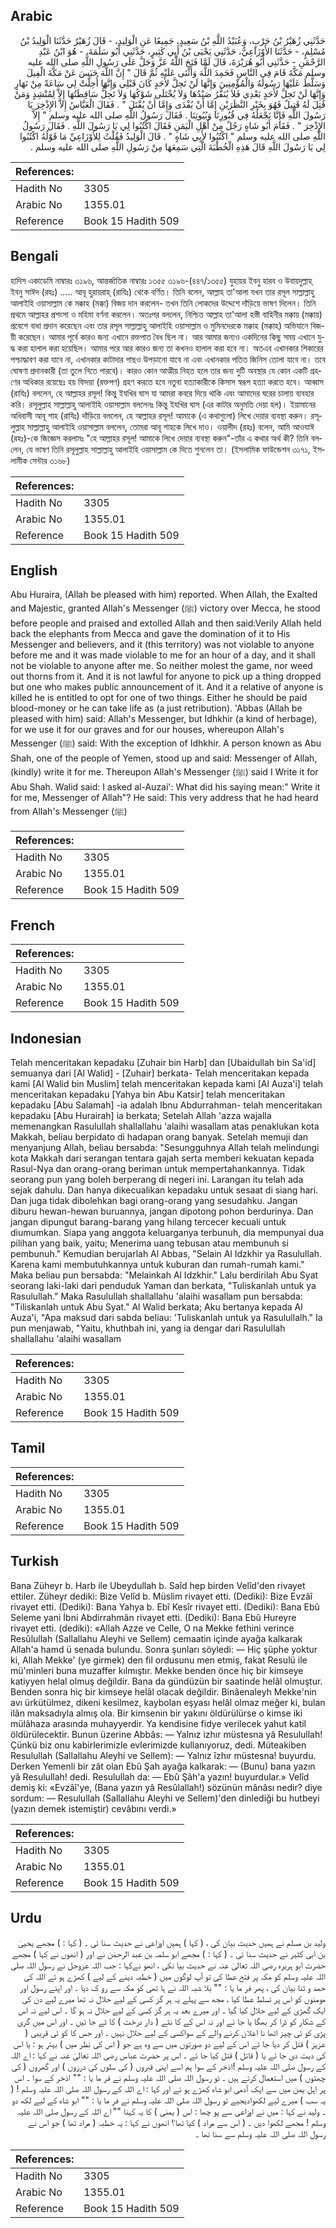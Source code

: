 ## Arabic


<div dir="rtl" lang="ar" style={{fontSize:'larger',backgroundColor:'#f8f9fa',padding:20}}>
حَدَّثَنِي زُهَيْرُ بْنُ حَرْبٍ، وَعُبَيْدُ اللَّهِ بْنُ سَعِيدٍ، جَمِيعًا عَنِ الْوَلِيدِ، - قَالَ زُهَيْرٌ حَدَّثَنَا الْوَلِيدُ بْنُ مُسْلِمٍ، - حَدَّثَنَا الأَوْزَاعِيُّ، حَدَّثَنِي يَحْيَى بْنُ أَبِي كَثِيرٍ، حَدَّثَنِي أَبُو سَلَمَةَ، - هُوَ ابْنُ عَبْدِ الرَّحْمَنِ - حَدَّثَنِي أَبُو هُرَيْرَةَ، قَالَ لَمَّا فَتَحَ اللَّهُ عَزَّ وَجَلَّ عَلَى رَسُولِ اللَّهِ صلى الله عليه وسلم مَكَّةَ قَامَ فِي النَّاسِ فَحَمِدَ اللَّهَ وَأَثْنَى عَلَيْهِ ثُمَّ قَالَ ‏"‏ إِنَّ اللَّهَ حَبَسَ عَنْ مَكَّةَ الْفِيلَ وَسَلَّطَ عَلَيْهَا رَسُولَهُ وَالْمُؤْمِنِينَ وَإِنَّهَا لَنْ تَحِلَّ لأَحَدٍ كَانَ قَبْلِي وَإِنَّهَا أُحِلَّتْ لِي سَاعَةً مِنْ نَهَارٍ وَإِنَّهَا لَنْ تَحِلَّ لأَحَدٍ بَعْدِي فَلاَ يُنَفَّرُ صَيْدُهَا وَلاَ يُخْتَلَى شَوْكُهَا وَلاَ تَحِلُّ سَاقِطَتُهَا إِلاَّ لِمُنْشِدٍ وَمَنْ قُتِلَ لَهُ قَتِيلٌ فَهُوَ بِخَيْرِ النَّظَرَيْنِ إِمَّا أَنْ يُفْدَى وَإِمَّا أَنْ يُقْتَلَ ‏"‏ ‏.‏ فَقَالَ الْعَبَّاسُ إِلاَّ الإِذْخِرَ يَا رَسُولَ اللَّهِ فَإِنَّا نَجْعَلُهُ فِي قُبُورِنَا وَبُيُوتِنَا ‏.‏ فَقَالَ رَسُولُ اللَّهِ صلى الله عليه وسلم ‏"‏ إِلاَّ الإِذْخِرَ ‏"‏ ‏.‏ فَقَامَ أَبُو شَاهٍ رَجُلٌ مِنْ أَهْلِ الْيَمَنِ فَقَالَ اكْتُبُوا لِي يَا رَسُولَ اللَّهِ ‏.‏ فَقَالَ رَسُولُ اللَّهِ صلى الله عليه وسلم ‏"‏ اكْتُبُوا لأَبِي شَاهٍ ‏"‏ ‏.‏ قَالَ الْوَلِيدُ فَقُلْتُ لِلأَوْزَاعِيِّ مَا قَوْلُهُ اكْتُبُوا لِي يَا رَسُولَ اللَّهِ قَالَ هَذِهِ الْخُطْبَةَ الَّتِي سَمِعَهَا مِنْ رَسُولِ اللَّهِ صلى الله عليه وسلم ‏.‏
</div>
<div style={{backgroundColor:'#f8f9fa',padding:20, marginBottom: 10}}><table> <thead> <tr> <th>References:</th> <th></th> </tr> </thead> <tbody><tr><td>Hadith No</td><td>3305</td></tr><tr><td>Arabic No</td><td>1355.01</td></tr><tr><td>Reference</td><td>Book 15 Hadith 509</td></tr></tbody></table></div>

## Bengali


<div dir="ltr" lang="bn" style={{fontSize:'larger',backgroundColor:'#f8f9fa',padding:20}}>
হাদিস একাডেমি নাম্বারঃ ৩১৯৬, আন্তর্জাতিক নাম্বারঃ ১৩৫৫ ৩১৯৬-(৪৪৭/১৩৫৫) যুহায়র ইবনু হারব ও উবায়দুল্লাহ্ ইবনু সাঈদ (রহঃ) ..... আবূ হুরায়রাহ্ (রাযিঃ) থেকে বর্ণিত। তিনি বলেন, আল্লাহ তা'আলা যখন তার রসূল সাল্লাল্লাহু আলাইহি ওয়াসাল্লাম কে মক্কাহ (মক্কা) বিজয় দান করলেন- তখন তিনি লোকদের উদ্দেশে দাঁড়িয়ে ভাষণ দিলেন। তিনি প্রথমে আল্লাহর প্রশংসা ও মহিমা বর্ণনা করলেন। অতঃপর বললেন, নিশ্চিত আল্লাহ তা'আলা হস্তী বাহিনীর মক্কায় (মক্কায়) প্রবেশে বাধা প্রদান করেছেন এবং তার রসূল সাল্লাল্লাহু আলাইহি ওয়াসাল্লাম ও মুমিনদেরকে মক্কাহ (মক্কাহ) অভিযানে বিজয়ী করেছেন। আমার পূর্বে কারও জন্য এখানে রক্তপাত বৈধ ছিল না। আর আমার জন্যও একদিনের কিছু সময় এখানে যুদ্ধ করা হালাল করা হয়েছিল। আমার পরে আর কারও জন্য তা কখনও হালাল করা হবে না। অতএব এখানকার শিকারের পশ্চাদ্ধাবণ করা যাবে না, এখানকার কাটাদার গাছও উপড়ানো যাবে না এবং এখানকার পতিত জিনিস তোলা যাবে না। তবে ঘোষণা প্রদানকারী (তা তুলে নিতে পারবে)। কারও কোন আত্মীয় নিহত হলে তার জন্য দুটি অবস্থার যে কোন একটি গ্রহণের অধিকার রয়েছেঃ হয় ফিদয়া (রক্তপণ) গ্রহণ করতে হবে নতুবা হত্যাকারীকে কিসাস স্বরূপ হত্যা করতে হবে। আব্বাস (রাযিঃ) বললেন, হে আল্লাহর রসূল! কিন্তু ইযখির ঘাস যা আমরা কবরে দিয়ে থাকি এবং আমাদের ঘরের চালায় ব্যবহার করি। রসূলুল্লাহ সাল্লাল্লাহু আলাইহি ওয়াসাল্লাম বললেনঃ কিন্তু ইযখির ঘাস (এর কাটার অনুমতি দেয়া হল)। ইয়ামানের অধিবাসী আবূ শাহ (রাযিঃ) দাঁড়িয়ে বললেন, হে আল্লাহর রসূল! আমাকে (এ কথাগুলো) লিখে দেয়ার ব্যবস্থা করুন। রসূলুল্লাহ সাল্লাল্লাহু আলাইহি ওয়াসাল্লাম বললেন, তোমরা আবূ শাহকে লিখে দাও। ওয়ালীদ (রহঃ) বলেন, আমি আওযাঈ (রহঃ)-কে জিজ্ঞেস করলামঃ "হে আল্লাহর রসূল! আমাকে লিখে দেয়ার ব্যবস্থা করুন"-তাঁর এ কথার অর্থ কী? তিনি বললেন, যে ভাষণ তিনি রসূলুল্লাহ সাল্লাল্লাহু আলাইহি ওয়াসাল্লাম কে দিতে শুনলেন তা। (ইসলামিক ফাউন্ডেশন ৩১৭১, ইসলামীক সেন্টার ৩১৬৮)
</div>
<div style={{backgroundColor:'#f8f9fa',padding:20, marginBottom: 10}}><table> <thead> <tr> <th>References:</th> <th></th> </tr> </thead> <tbody><tr><td>Hadith No</td><td>3305</td></tr><tr><td>Arabic No</td><td>1355.01</td></tr><tr><td>Reference</td><td>Book 15 Hadith 509</td></tr></tbody></table></div>

## English


<div dir="ltr" lang="en" style={{fontSize:'larger',backgroundColor:'#f8f9fa',padding:20}}>
Abu Huraira, (Allah be pleased with him) reported. When Allah, the Exalted and Majestic, granted Allah's Messenger (ﷺ) victory over Mecca, he stood before people and praised and extolled Allah and then said:Verily Allah held back the elephants from Mecca and gave the domination of it to His Messenger and believers, and it (this territory) was not violable to anyone before me and it was made violable to me for an hour of a day, and it shall not be violable to anyone after me. So neither molest the game, nor weed out thorns from it. And it is not lawful for anyone to pick up a thing dropped but one who makes public announcement of it. And it a relative of anyone is killed he is entitled to opt for one of two things. Either he should be paid blood-money or he can take life as (a just retribution). 'Abbas (Allah be pleased with him) said: Allah's Messenger, but Idhkhir (a kind of herbage), for we use it for our graves and for our houses, whereupon Allah's Messenger (ﷺ) said: With the exception of Idhkhir. A person known as Abu Shah, one of the people of Yemen, stood up and said: Messenger of Allah, (kindly) write it for me. Thereupon Allah's Messenger (ﷺ) said I Write it for Abu Shah. Walid said: I asked al-Auzai': What did his saying mean:" Write it for me, Messenger of Allah"? He said: This very address that he had heard from Allah's Messenger (ﷺ)
</div>
<div style={{backgroundColor:'#f8f9fa',padding:20, marginBottom: 10}}><table> <thead> <tr> <th>References:</th> <th></th> </tr> </thead> <tbody><tr><td>Hadith No</td><td>3305</td></tr><tr><td>Arabic No</td><td>1355.01</td></tr><tr><td>Reference</td><td>Book 15 Hadith 509</td></tr></tbody></table></div>

## French


<div dir="ltr" lang="fr" style={{fontSize:'larger',backgroundColor:'#f8f9fa',padding:20}}>

</div>
<div style={{backgroundColor:'#f8f9fa',padding:20, marginBottom: 10}}><table> <thead> <tr> <th>References:</th> <th></th> </tr> </thead> <tbody><tr><td>Hadith No</td><td>3305</td></tr><tr><td>Arabic No</td><td>1355.01</td></tr><tr><td>Reference</td><td>Book 15 Hadith 509</td></tr></tbody></table></div>

## Indonesian


<div dir="ltr" lang="id" style={{fontSize:'larger',backgroundColor:'#f8f9fa',padding:20}}>
Telah menceritakan kepadaku [Zuhair bin Harb] dan [Ubaidullah bin Sa'id] semuanya dari [Al Walid] - [Zuhair] berkata- Telah menceritakan kepada kami [Al Walid bin Muslim] telah menceritakan kepada kami [Al Auza'i] telah menceritakan kepadaku [Yahya bin Abu Katsir] telah menceritakan kepadaku [Abu Salamah] -ia adalah Ibnu Abdurrahman- telah menceritakan kepadaku [Abu Hurairah] ia berkata; Setelah Allah 'azza wajalla memenangkan Rasulullah shallallahu 'alaihi wasallam atas penaklukan kota Makkah, beliau berpidato di hadapan orang banyak. Setelah memuji dan menyanjung Allah, beliau bersabda: "Sesungguhnya Allah telah melindungi kota Makkah dari serangan tentara gajah serta memberi kekuatan kepada Rasul-Nya dan orang-orang beriman untuk mempertahankannya. Tidak seorang pun yang boleh berperang di negeri ini. Larangan itu telah ada sejak dahulu. Dan hanya dikecualikan kepadaku untuk sesaat di siang hari. Dan juga tidak dibolehkan bagi orang-orang yang sesudahku. Jangan diburu hewan-hewan buruannya, jangan dipotong pohon berdurinya. Dan jangan dipungut barang-barang yang hilang tercecer kecuali untuk diumumkan. Siapa yang anggota keluarganya terbunuh, dia mempunyai dua pilihan yang baik, yaitu; Menerima uang tebusan atau membunuh si pembunuh." Kemudian berujarlah Al Abbas, "Selain Al Idzkhir ya Rasulullah. Karena kami membutuhkannya untuk kuburan dan rumah-rumah kami." Maka beliau pun bersabda: "Melainkah Al Idzkhir." Lalu berdirilah Abu Syat seorang laki-laki dari penduduk Yaman dan berkata, "Tuliskanlah untuk ya Rasulullah." Maka Rasulullah shallallahu 'alaihi wasallam pun bersabda: "Tiliskanlah untuk Abu Syat." Al Walid berkata; Aku bertanya kepada Al Auza'i, "Apa maksud dari sabda beliau: 'Tuliskanlah untuk ya Rasulullalh." Ia pun menjawab, "Yaitu, khuthbah ini, yang ia dengar dari Rasulullah shallallahu 'alaihi wasallam
</div>
<div style={{backgroundColor:'#f8f9fa',padding:20, marginBottom: 10}}><table> <thead> <tr> <th>References:</th> <th></th> </tr> </thead> <tbody><tr><td>Hadith No</td><td>3305</td></tr><tr><td>Arabic No</td><td>1355.01</td></tr><tr><td>Reference</td><td>Book 15 Hadith 509</td></tr></tbody></table></div>

## Tamil


<div dir="ltr" lang="ta" style={{fontSize:'larger',backgroundColor:'#f8f9fa',padding:20}}>

</div>
<div style={{backgroundColor:'#f8f9fa',padding:20, marginBottom: 10}}><table> <thead> <tr> <th>References:</th> <th></th> </tr> </thead> <tbody><tr><td>Hadith No</td><td>3305</td></tr><tr><td>Arabic No</td><td>1355.01</td></tr><tr><td>Reference</td><td>Book 15 Hadith 509</td></tr></tbody></table></div>

## Turkish


<div dir="ltr" lang="tr" style={{fontSize:'larger',backgroundColor:'#f8f9fa',padding:20}}>
Bana Züheyr b. Harb ile Ubeydullah b. Saîd hep birden Velîd'den rivayet ettiler. Züheyr dediki: Bize Velîd b. Müslim rivayet etti. (Dediki): Bize Evzâî rivayet etti. (Dediki): Bana Yahya b. Ebî Kesîr rivayet etti. (Dediki): Bana Ebû Seleme yani İbni Abdirrahmân rivayet etti. (Dediki): Bana Ebû Hureyre rivayet etti. (dediki): «Allah Azze ve Celle, O na Mekke fethini verince Resûlullah (Sallallahu Aleyhi ve Sellem) cemaatin içinde ayağa kalkarak Allah'a hamd ü senada bulundu. Sonra şunları söyledi: — Hiç şüphe yoktur ki, Allah Mekke' (ye girmek) den fil ordusunu men etmiş, fakat Resulü ile mü'minleri buna muzaffer kılmıştır. Mekke benden önce hiç bir kimseye katiyyen helal olmuş değildir. Bana da gündüzün bir saatinde helâl olmuştur. Benden sonra hiç bir kimseye helâl olacak değildir. Binâenaleyh Mekke'nin avı ürkütülmez, dikeni kesilmez, kaybolan eşyası helâl olmaz meğer ki, bulan ilân maksadıyla almış ola. Bir kimsenin bir yakını öldürülürse o kimse iki mülâhaza arasında muhayyerdir. Ya kendisine fidye verilecek yahut katil öldürülecektir. Bunun üzerine Abbâs: — Yalnız izhır müstesna yâ Resulullah! Çünkü biz onu kabirlerimizle evlerimizde kullanıyoruz, dedi. Müteakiben Resulullah (Sallallahu Aleyhi ve Sellem): — Yalnız îzhır müstesna! buyurdu. Derken Yemenli bir zât olan Ebû Şah ayağa kalkarak: — (Bunu) bana yazın yâ Resulullah! dedi. Resulullah da: — Ebû Şâh'a yazın! buyurdular.» Velîd demiş ki: «Evzâî'ye, (Bana yazın yâ Resûlallah!) sözünün mânâsı nedir? diye sordum: — Resulullah (Sallallahu Aleyhi ve Sellem)'den dinlediği bu hutbeyi (yazın demek istemiştir) cevâbını verdi.»
</div>
<div style={{backgroundColor:'#f8f9fa',padding:20, marginBottom: 10}}><table> <thead> <tr> <th>References:</th> <th></th> </tr> </thead> <tbody><tr><td>Hadith No</td><td>3305</td></tr><tr><td>Arabic No</td><td>1355.01</td></tr><tr><td>Reference</td><td>Book 15 Hadith 509</td></tr></tbody></table></div>

## Urdu


<div dir="rtl" lang="ur" style={{fontSize:'larger',backgroundColor:'#f8f9fa',padding:20}}>
ولید بن مسلم نے ہمیں حدیث بیان کی ، ( کہا ) ہمیں اوزاعی نے حدیث سنا ئی ۔ ( کہا : ) مجھے یحییٰ بن ابی کثیر نے حدیث سنا ئی ۔ ( کہا : ) مجھے ابو سلمہ بن عبد الرحمٰن نے اور ( انھوں نے کہا ) مجھے حضرت ابو ہریرہ رضی اللہ تعالیٰ عنہ نے حدیث بیا نکی ، انھو نےکہا : جب اللہ عزوجل نے رسول اللہ صلی اللہ علیہ وسلم کو مکہ پر فتح عطا کی تو آپ لوگوں میں ( خطبہ دینے کے لیے ) کھڑے ہو ئے اللہ کی حمد و ثنا بیان کی ، پھر فر ما یا : "" بلا شبہ اللہ نے ہا تھی کو مکہ سے رو ک دیا ۔ اور اپنے رسول اور مومنوں کو اس پر تسلط عطا کیا ، مجھ سے پہلے یہ ہر گز کسی کے لیے حلال نہ تھا میرے لیے دن کی ایک گھڑی کے لیے حلال کیا گیا ۔ اور میرے بعد یہ ہر گز کسی کے لیے حلال نہ ہو گا ۔ اس لیے نہ اس کے شکار کو ڈرا کر بھگا یا جا ئے اور نہ اس کے کا نٹے ( دار درخت ) کا ٹے جا ئیں ۔ اور اس میں گری پڑی کو ئی چیز اٹھا نا اعلان کرنے والے کے سواکسی کے لیے حلال نہیں ۔ اور جس کا کو ئی قریبی ( عزیز ) قتل کر دیا جا ئے اس کے لیے دو صورتوں میں سے وہ ہے جو ( اس کی نظر میں ) بہتر ہو : یا اس کی دیت دی جا ئے یا ( قاتل ) قتل کیا جا ئے ۔ اس پر حضرت عباس رضی اللہ تعالیٰ عنہ نے کہا : اے اللہ کے رسول صلی اللہ علیہ وسلم !اذخر کے سوا ہم اسے اپنی قبروں ( کی سلوں کی درزوں ) اور گھروں ( کی چھتوں ) میں استعمال کرتے ہیں ۔ تو رسول اللہ صلی اللہ علیہ وسلم نے فر ما یا : "" اذخر کے سوا ۔ اس پر اہل یمن میں سے ایک آدمی ابو شاہ کھڑے ہو ئے اور کہا : اے اللہ کے رسول اللہ صلی اللہ علیہ وسلم ! ( یہ سب ) میرے لیے لکھوادیجیے تو رسول اللہ صلی اللہ علیہ وسلم نے فر ما یا : "" ابو شاہ کے لیے لکھ دو ۔ ولید نے کہا : میں نے اوزاعی سے پو چھا : اس ( یمنی ) کا یہ کہنا "" اے اللہ کے رسول صلی اللہ علیہ وسلم ! مجھے لکھوا دیں ۔ ( اس سے مراد ) کیا تھا؟ انھوں نے کہا : یہ خطبہ ( مراد تھا ) جو اس نے رسول اللہ صلی اللہ علیہ وسلم سے سنا تھا ۔
</div>
<div style={{backgroundColor:'#f8f9fa',padding:20, marginBottom: 10}}><table> <thead> <tr> <th>References:</th> <th></th> </tr> </thead> <tbody><tr><td>Hadith No</td><td>3305</td></tr><tr><td>Arabic No</td><td>1355.01</td></tr><tr><td>Reference</td><td>Book 15 Hadith 509</td></tr></tbody></table></div>